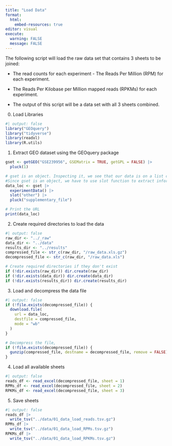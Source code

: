 ```yaml
---
title: "Load Data"
format:
  html:
    embed-resources: true
editor: visual
execute:
  warning: FALSE
  message: FALSE
---
```


The following script will load the raw data set that contains 3 sheets to be joined:

-   The read counts for each experiment - The Reads Per Million (RPM) for each experiment.

-   The Reads Per Kilobase per Million mapped reads (RPKMs) for each experiment.

-   The output of this script will be a data set with all 3 sheets combined.

0.  Load Libraries

```r
#| output: false
library("GEOquery")
library("tidyverse")
library(readxl)
library(R.utils)
```

1.  Extract GEO dataset using the GEOquery package

```r
gset <- getGEO("GSE239956", GSEMatrix = TRUE, getGPL = FALSE) |> 
  pluck(1)

# gset is an object. Inspecting it, we see that our data is on a list called "other"
#Since gset is an object, we have to use slot function to extract information individual slots in an object
data_loc <- gset |> 
  experimentData() |> 
  slot("other") |> 
  pluck("supplementary_file")

# Print the URL
print(data_loc)
```

2.  Create required directories to load the data

```r
#| output: false
raw_dir <- "../_raw"
data_dir <- "../data"
results_dir <- "../results"
compressed_file <- str_c(raw_dir, "/raw_data.xls.gz")
decompressed_file <- str_c(raw_dir, "/raw_data.xls")

# Create required directories if they don't exist
if (!dir.exists(raw_dir)) dir.create(raw_dir)
if (!dir.exists(data_dir)) dir.create(data_dir)
if (!dir.exists(results_dir)) dir.create(results_dir)

```

3.  Load and decompress the data file

```r
#| output: false
if (!file.exists(decompressed_file)) {
  download.file(
    url = data_loc,
    destfile = compressed_file,
    mode = "wb"
  )
}

# Decompress the file, 
if (!file.exists(decompressed_file)) {
  gunzip(compressed_file, destname = decompressed_file, remove = FALSE)
}
```

4.  Load all available sheets

```r
#| output: false
reads_df <- read_excel(decompressed_file, sheet = 1)
RPMs_df <- read_excel(decompressed_file, sheet = 2)
RPKMs_df <- read_excel(decompressed_file, sheet = 3)
```

5.  Save sheets

```r
#| output: false
reads_df |> 
  write_tsv("../data/01_data_load_reads.tsv.gz")
RPMs_df |> 
  write_tsv("../data/01_data_load_RPMs.tsv.gz")
RPKMs_df |> 
  write_tsv("../data/01_data_load_RPKMs.tsv.gz")
```
